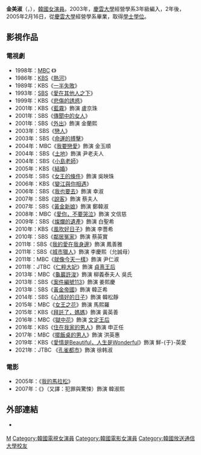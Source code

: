 {{Otheruses|金美淑 (手球运动员)}}
{{藝人
| 姓名 = 金美淑
| 外文名 = 김미숙
| 類型 = 女演員
| 相片 = 
| 國籍 = {{KOR}}
| 職業 = 演員、歌手
| 配偶 = {{link-ko|崔正植|최정식}}（1998年－）
| 出生日期 = {{birth_date_and_age|1959|3|26}}
| birth_place = {{KOR}}[[首爾特別市|首爾特別市]]
| 語言 = [[韓語|韓語]]、[[英語|英語]]
| 教育程度 = [[韓國放送通訊大學|韓國放送通訊大學]]幼兒教育學系[[學士|學士]]<br />[[慶雲大學|慶雲大學]]經營學[[學士|學士]]<br />[[東新大學|東新大學]]大學院文化產業學[[碩士|碩士]]
| 出道日期 = 1979年
}}
{{Infobox Korean name
|hangul= 김미숙
|hanja= 金美淑
}}
'''金美淑'''（{{lang-ko|'''김미숙'''}}，{{bd|1959年|3月26日}}），[[韓國|韓國]][[女演員|女演員]]。2003年，[[慶雲大學|慶雲大學]]經營學系3年級編入，2年後，2005年2月16日，從[[慶雲大學|慶雲大學]]經營學系畢業，取得[[學士|學士]][[學位|學位]]。

== 影視作品 ==
=== 電視劇 ===
* 1998年：[[文化廣播_(韓國)|MBC]] 《{{link-ko|愛 情|사랑_(1998년_드라마)}}》
* 1986年：[[韓國放送公社|KBS]]《[[熱河_(電視劇)|熱河]]》
* 1989年：KBS《[[一半失敗|一半失敗]]》
* 1993年：[[SBS_(韓國)|SBS]]《[[愛在其他人之下|愛在其他人之下]]》
* 1999年：KBS《[[悲傷的誘惑|悲傷的誘惑]]》
* 2001年：KBS《[[藍霧|藍霧]]》飾演 盧京珠
* 2001年：SBS《[[傳聞中的女人|傳聞中的女人]]》
* 2001年：SBS《[[外出_(電視劇)|外出]]》飾演 金蘭熙
* 2003年：SBS《[[戀人_(2003年電視劇)|戀人]]》
* 2003年：SBS《[[命運的搏擊|命運的搏擊]]》
* 2004年：MBC《[[我要戀愛|我要戀愛]]》飾演 金玉順
* 2004年：SBS《[[土地_(電視劇)|土地]]》飾演 尹老夫人
* 2004年：SBS《[[小島老師|小島老師]]》
* 2005年：KBS《[[結婚_(電視劇)|結婚]]》
* 2005年：SBS《[[女王的條件|女王的條件]]》飾演 吳映珠
* 2006年：KBS《[[變江與你相遇|變江與你相遇]]》
* 2006年：SBS《[[我也要去|我也要去]]》飾演 幸淑
* 2007年：SBS《[[說客_(電視劇)|說客]]》飾演 蔡夫人
* 2007年：SBS《[[黃金新娘|黃金新娘]]》飾演 鄭韓淑
* 2008年：MBC《[[愛你，不要哭泣|愛你，不要哭泣]]》飾演 文信慈
* 2009年：SBS《[[燦爛的遺產|燦爛的遺產]]》飾演 白聖希
* 2010年：KBS《[[風吹好日子|風吹好日子]]》飾演 李薔希
* 2010年：SBS《[[鄰居冤家|鄰居冤家]]》飾演 蔡英實
* 2011年：SBS《[[我的愛在我身邊|我的愛在我身邊]]》飾演 鳳善雅
* 2011年：SBS《[[城市獵人_(韓國電視劇)|城市獵人]]》飾演 李慶熙（允誠母）
* 2011年：MBC《[[就像今天一樣|就像今天一樣]]》飾演 尹仁淑
* 2011年：JTBC《[[仁粹大妃_(電視劇)|仁粹大妃]]》飾演 [[貞熹王后|貞熹王后]]
* 2013年：MBC《[[龜巖許浚|龜巖許浚]]》飾演 柳義泰夫人 吳氏
* 2013年：SBS《[[案件編號113|案件編號113]]》飾演 姜熙慶
* 2013年：SBS《[[黃金帝國|黃金帝國]]》飾演 韓正希
* 2014年：SBS《[[心情好的日子|心情好的日子]]》飾演 韓松靜
* 2015年：MBC《[[女王之花|女王之花]]》飾演 馬熙羅
* 2015年：KBS《[[拜託了，媽媽|拜託了，媽媽]]》飾演 黃英善
* 2016年：MBC《[[獄中花|獄中花]]》飾演 [[文定王后|文定王后]]
* 2016年：KBS《[[住在我家的男人|住在我家的男人]]》飾演 申正任
* 2017年：MBC《[[擺飯桌的男人|擺飯桌的男人]]》飾演 洪英惠
* 2019年：KBS《[[愛情是Beautiful，人生是Wonderful|愛情是Beautiful，人生是Wonderful]]》飾演 鮮-{于}-英愛
* 2021年：JTBC 《[[孔雀都市|孔雀都市]]》飾演 徐韩淑

=== 電影 ===
* 2005年：《[[我的馬拉松|我的馬拉松]]》
* 2007年：《{{link-ko|七天 (韓國電影)|세븐 데이즈 (2007년 영화)|七天}}》（又譯：犯罪與驚悚）飾演 韓淑熙

== 外部連結 ==
*{{instagram|kimmisook_official}} {{ko icon}}
{{Authority control}}
{{DEFAULTSORT:Kim Mi Sook}}
[[Category:金姓|M]]
[[Category:韓國電視女演員|Category:韓國電視女演員]]
[[Category:韓國電影女演員|Category:韓國電影女演員]]
[[Category:韓國放送通信大學校友|Category:韓國放送通信大學校友]]